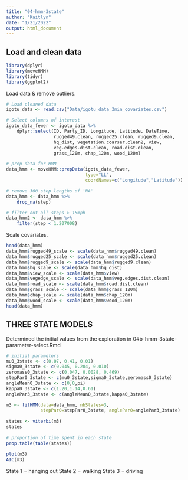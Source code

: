 ```yaml
---
title: "04-hmm-3state"
author: "Kaitlyn"
date: "1/21/2022"
output: html_document
---
```


## Load and clean data

```r
library(dplyr)
library(moveHMM)
library(tidyr)
library(ggplot2)
```

Load data & remove outliers.
```r
# Load cleaned data
igotu_data <- read.csv("Data/igotu_data_3min_covariates.csv")

# Select columns of interest
igotu_data_fewer <- igotu_data %>% 
    dplyr::select(ID, Party_ID, Longitude, Latitude, DateTime,
                  rugged49.clean, rugged25.clean, rugged9.clean,
                  hq_dist, vegetation.coarser.clean2, view,
                  veg.edges.dist.clean, road.dist.clean,
                  grass_120m, chap_120m, wood_120m)

# prep data for HMM
data_hmm <- moveHMM::prepData(igotu_data_fewer, 
                              type="LL", 
                              coordNames=c("Longitude","Latitude"))

# remove 300 step lengths of 'NA'
data_hmm <- data_hmm %>% 
    drop_na(step) 

# filter out all steps > 15mph
data_hmm2 <- data_hmm %>% 
    filter(step < 1.207008)
```

Scale covariates.
```r
head(data_hmm)
data_hmm$rugged49_scale <- scale(data_hmm$rugged49.clean)
data_hmm$rugged25_scale <- scale(data_hmm$rugged25.clean)
data_hmm$rugged9_scale <- scale(data_hmm$rugged9.clean)
data_hmm$hq_scale <- scale(data_hmm$hq_dist)
data_hmm$view_scale <- scale(data_hmm$view)
data_hmm$vegedge_scale <- scale(data_hmm$veg.edges.dist.clean)
data_hmm$road_scale <- scale(data_hmm$road.dist.clean)
data_hmm$grass_scale <- scale(data_hmm$grass_120m)
data_hmm$chap_scale <- scale(data_hmm$chap_120m)
data_hmm$wood_scale <- scale(data_hmm$wood_120m)
head(data_hmm)
```

## THREE STATE MODELS

Determined the initial values from the exploration in 04b-hmm-3state-parameter-select.Rmd
 
```r
# initial parameters
mu0_3state <- c(0.07, 0.41, 0.01)
sigma0_3state <- c(0.045, 0.204, 0.010)
zeromass0_3state <- c(0.047, 0.0028, 0.469) 
stepPar0_3state <- c(mu0_3state,sigma0_3state,zeromass0_3state)
angleMean0_3state <- c(0,0,pi)
kappa0_3state <- c(1.20,1.14,0.61)
anglePar3_3state <- c(angleMean0_3state,kappa0_3state)
```

```r
m3 <- fitHMM(data=data_hmm, nbStates=3, 
             stepPar0=stepPar0_3state, anglePar0=anglePar3_3state)
 
states <- viterbi(m3)
states
 
# proportion of time spent in each state
prop.table(table(states)) 
 
plot(m3)
AIC(m3)
```

 
State 1 = hanging out
State 2 = walking
State 3 = driving